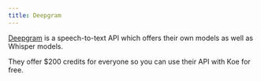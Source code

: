 ```yaml
---
title: Deepgram
---
```


[Deepgram](https://deepgram.com/) is a speech-to-text API which offers their own models as well as Whisper models.

They offer $200 credits for everyone so you can use their API with Koe for free.
